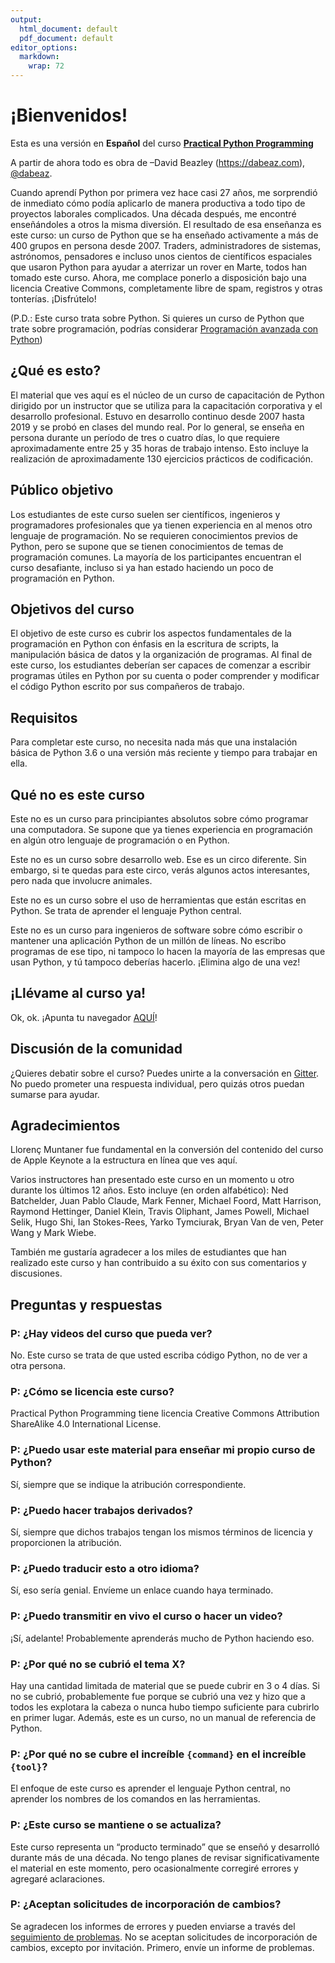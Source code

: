 ```yaml
---
output:
  html_document: default
  pdf_document: default
editor_options: 
  markdown: 
    wrap: 72
---
```


# ¡Bienvenidos!

Esta es una versión en **Español** del curso [**Practical Python
Programming**](https://dabeaz-course.github.io/practical-python/)

A partir de ahora todo es obra de --David Beazley
(<https://dabeaz.com>), [\@dabeaz](https://mastodon.social/@dabeaz).

Cuando aprendí Python por primera vez hace casi 27 años, me sorprendió
de inmediato cómo podía aplicarlo de manera productiva a todo tipo de
proyectos laborales complicados. Una década después, me encontré
enseñándoles a otros la misma diversión. El resultado de esa enseñanza
es este curso: un curso de Python que se ha enseñado activamente a más
de 400 grupos en persona desde 2007. Traders, administradores de
sistemas, astrónomos, pensadores e incluso unos cientos de científicos
espaciales que usaron Python para ayudar a aterrizar un rover en Marte,
todos han tomado este curso. Ahora, me complace ponerlo a disposición
bajo una licencia Creative Commons, completamente libre de spam,
registros y otras tonterías. ¡Disfrútelo!

(P.D.: Este curso trata sobre Python. Si quieres un curso de Python que
trate sobre programación, podrías considerar [Programación avanzada con
Python](https://www.dabeaz.com/advprog.html))

## ¿Qué es esto?

El material que ves aquí es el núcleo de un curso de capacitación de
Python dirigido por un instructor que se utiliza para la capacitación
corporativa y el desarrollo profesional. Estuvo en desarrollo continuo
desde 2007 hasta 2019 y se probó en clases del mundo real. Por lo
general, se enseña en persona durante un período de tres o cuatro días,
lo que requiere aproximadamente entre 25 y 35 horas de trabajo intenso.
Esto incluye la realización de aproximadamente 130 ejercicios prácticos
de codificación.

## Público objetivo

Los estudiantes de este curso suelen ser científicos, ingenieros y
programadores profesionales que ya tienen experiencia en al menos otro
lenguaje de programación. No se requieren conocimientos previos de
Python, pero se supone que se tienen conocimientos de temas de
programación comunes. La mayoría de los participantes encuentran el
curso desafiante, incluso si ya han estado haciendo un poco de
programación en Python.

## Objetivos del curso

El objetivo de este curso es cubrir los aspectos fundamentales de la
programación en Python con énfasis en la escritura de scripts, la
manipulación básica de datos y la organización de programas. Al final de
este curso, los estudiantes deberían ser capaces de comenzar a escribir
programas útiles en Python por su cuenta o poder comprender y modificar
el código Python escrito por sus compañeros de trabajo.

## Requisitos

Para completar este curso, no necesita nada más que una instalación
básica de Python 3.6 o una versión más reciente y tiempo para trabajar
en ella.

## Qué no es este curso

Este no es un curso para principiantes absolutos sobre cómo programar
una computadora. Se supone que ya tienes experiencia en programación en
algún otro lenguaje de programación o en Python.

Este no es un curso sobre desarrollo web. Ese es un circo diferente. Sin
embargo, si te quedas para este circo, verás algunos actos interesantes,
pero nada que involucre animales.

Este no es un curso sobre el uso de herramientas que están escritas en
Python. Se trata de aprender el lenguaje Python central.

Este no es un curso para ingenieros de software sobre cómo escribir o
mantener una aplicación Python de un millón de líneas. No escribo
programas de ese tipo, ni tampoco lo hacen la mayoría de las empresas
que usan Python, y tú tampoco deberías hacerlo. ¡Elimina algo de una
vez!

## ¡Llévame al curso ya!

Ok, ok. ¡Apunta tu navegador [AQUÍ](Notes/Contents.md)!

## Discusión de la comunidad

¿Quieres debatir sobre el curso? Puedes unirte a la conversación en
[Gitter](https://gitter.im/dabeaz-course/practical-python). No puedo
prometer una respuesta individual, pero quizás otros puedan sumarse para
ayudar.

## Agradecimientos

Llorenç Muntaner fue fundamental en la conversión del contenido del
curso de Apple Keynote a la estructura en línea que ves aquí.

Varios instructores han presentado este curso en un momento u otro
durante los últimos 12 años. Esto incluye (en orden alfabético): Ned
Batchelder, Juan Pablo Claude, Mark Fenner, Michael Foord, Matt
Harrison, Raymond Hettinger, Daniel Klein, Travis Oliphant, James
Powell, Michael Selik, Hugo Shi, Ian Stokes-Rees, Yarko Tymciurak, Bryan
Van de ven, Peter Wang y Mark Wiebe.

También me gustaría agradecer a los miles de estudiantes que han
realizado este curso y han contribuido a su éxito con sus comentarios y
discusiones.

## Preguntas y respuestas

### P: ¿Hay videos del curso que pueda ver?

No. Este curso se trata de que usted escriba código Python, no de ver a
otra persona.

### P: ¿Cómo se licencia este curso?

Practical Python Programming tiene licencia Creative Commons Attribution
ShareAlike 4.0 International License.

### P: ¿Puedo usar este material para enseñar mi propio curso de Python?

Sí, siempre que se indique la atribución correspondiente.

### P: ¿Puedo hacer trabajos derivados?

Sí, siempre que dichos trabajos tengan los mismos términos de licencia y
proporcionen la atribución.

### P: ¿Puedo traducir esto a otro idioma?

Sí, eso sería genial. Envíeme un enlace cuando haya terminado.

### P: ¿Puedo transmitir en vivo el curso o hacer un video?

¡Sí, adelante! Probablemente aprenderás mucho de Python haciendo eso.

### P: ¿Por qué no se cubrió el tema X?

Hay una cantidad limitada de material que se puede cubrir en 3 o 4 días.
Si no se cubrió, probablemente fue porque se cubrió una vez y hizo que a
todos les explotara la cabeza o nunca hubo tiempo suficiente para
cubrirlo en primer lugar. Además, este es un curso, no un manual de
referencia de Python.

### P: ¿Por qué no se cubre el increíble `{command}` en el increíble `{tool}`?

El enfoque de este curso es aprender el lenguaje Python central, no
aprender los nombres de los comandos en las herramientas.

### P: ¿Este curso se mantiene o se actualiza?

Este curso representa un "producto terminado" que se enseñó y desarrolló
durante más de una década. No tengo planes de revisar significativamente
el material en este momento, pero ocasionalmente corregiré errores y
agregaré aclaraciones.

### P: ¿Aceptan solicitudes de incorporación de cambios?

Se agradecen los informes de errores y pueden enviarse a través del
[seguimiento de
problemas](https://github.com/dabeaz-course/practical-python/issues). No
se aceptan solicitudes de incorporación de cambios, excepto por
invitación. Primero, envíe un informe de problemas.

